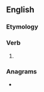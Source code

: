 ==English==

===Etymology===
{{suffix|en|became|est}}

===Verb===
{{head|en|verb form|cat2=verb simple past forms|cat3=second-person singular forms}}

# {{en-archaic second-person singular past of|become}}

===Anagrams===
* {{anagrams|en|a=abceemst|Catembes}}